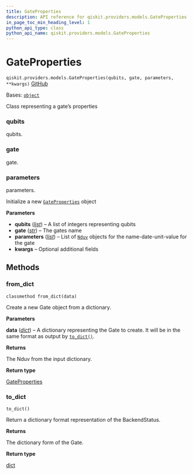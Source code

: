 ```yaml
---
title: GateProperties
description: API reference for qiskit.providers.models.GateProperties
in_page_toc_min_heading_level: 1
python_api_type: class
python_api_name: qiskit.providers.models.GateProperties
---
```


# GateProperties

<span id="qiskit.providers.models.GateProperties" />

`qiskit.providers.models.GateProperties(qubits, gate, parameters, **kwargs)` [GitHub](https://github.com/qiskit/qiskit/tree/main/qiskit/providers/models/backendproperties.py "view source code")

Bases: [`object`](https://docs.python.org/3/library/functions.html#object "(in Python v3.12)")

Class representing a gate’s properties

<span id="qiskit.providers.models.GateProperties.qubits" />

### qubits

qubits.

<span id="qiskit.providers.models.GateProperties.gate" />

### gate

gate.

<span id="qiskit.providers.models.GateProperties.parameters" />

### parameters

parameters.

Initialize a new [`GateProperties`](#qiskit.providers.models.GateProperties "qiskit.providers.models.GateProperties") object

**Parameters**

*   **qubits** ([*list*](https://docs.python.org/3/library/stdtypes.html#list "(in Python v3.12)")) – A list of integers representing qubits
*   **gate** ([*str*](https://docs.python.org/3/library/stdtypes.html#str "(in Python v3.12)")) – The gates name
*   **parameters** ([*list*](https://docs.python.org/3/library/stdtypes.html#list "(in Python v3.12)")) – List of [`Nduv`](qiskit.providers.models.Nduv "qiskit.providers.models.Nduv") objects for the name-date-unit-value for the gate
*   **kwargs** – Optional additional fields

## Methods

### from\_dict

<span id="qiskit.providers.models.GateProperties.from_dict" />

`classmethod from_dict(data)`

Create a new Gate object from a dictionary.

**Parameters**

**data** ([*dict*](https://docs.python.org/3/library/stdtypes.html#dict "(in Python v3.12)")) – A dictionary representing the Gate to create. It will be in the same format as output by [`to_dict()`](#qiskit.providers.models.GateProperties.to_dict "qiskit.providers.models.GateProperties.to_dict").

**Returns**

The Nduv from the input dictionary.

**Return type**

[GateProperties](#qiskit.providers.models.GateProperties "qiskit.providers.models.GateProperties")

### to\_dict

<span id="qiskit.providers.models.GateProperties.to_dict" />

`to_dict()`

Return a dictionary format representation of the BackendStatus.

**Returns**

The dictionary form of the Gate.

**Return type**

[dict](https://docs.python.org/3/library/stdtypes.html#dict "(in Python v3.12)")

